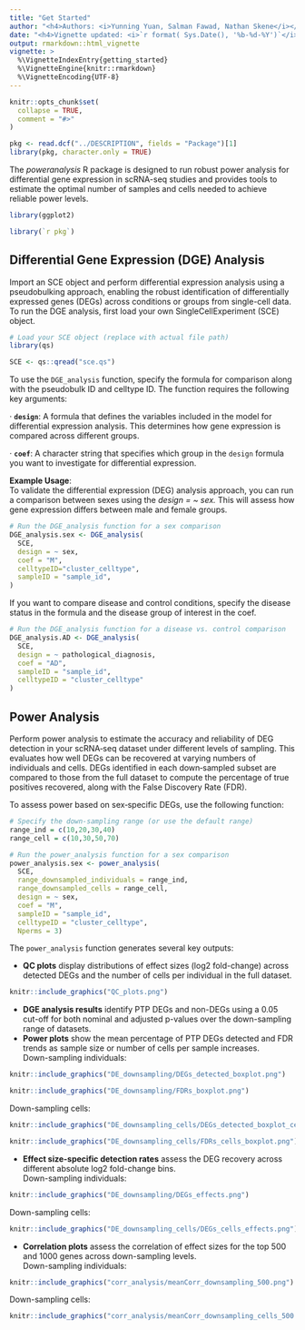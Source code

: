 ```yaml
---
title: "Get Started" 
author: "<h4>Authors: <i>Yunning Yuan, Salman Fawad, Nathan Skene</i></h4>"
date: "<h4>Vignette updated: <i>`r format( Sys.Date(), '%b-%d-%Y')`</i></h4>"
output: rmarkdown::html_vignette
vignette: >
  %\VignetteIndexEntry{getting_started}
  %\VignetteEngine{knitr::rmarkdown}
  %\VignetteEncoding{UTF-8}
---
```


```r
knitr::opts_chunk$set(
  collapse = TRUE,
  comment = "#>"
)
```

```r
pkg <- read.dcf("../DESCRIPTION", fields = "Package")[1]
library(pkg, character.only = TRUE)
```

The *poweranalysis* R package is designed to run robust power analysis for differential gene expression in scRNA-seq studies and provides tools to estimate the optimal number of samples and cells needed to achieve reliable power levels.

```r
library(ggplot2)
```

```R
library(`r pkg`)
```

## Differential Gene Expression (DGE) Analysis
Import an SCE object and perform differential expression analysis using a pseudobulking approach, enabling the robust identification of differentially expressed genes (DEGs) across conditions or groups from single-cell data. <br>
To run the DGE analysis, first load your own SingleCellExperiment (SCE) object.

```r
# Load your SCE object (replace with actual file path)
library(qs)

SCE <- qs::qread("sce.qs")
```

To use the `DGE_analysis` function, specify the formula for comparison along with the pseudobulk ID and celltype ID. The function requires the following key arguments:

· **`design`**: A formula that defines the variables included in the model for differential expression analysis. This determines how gene expression is compared across different groups.

· **`coef`**: A character string that specifies which group in the `design` formula you want to investigate for differential expression. <br>

**Example Usage**: <br>
To validate the differential expression (DEG) analysis approach, you can run a comparison between sexes using the <i>design = ~ sex. </i> This will assess how gene expression differs between male and female groups. 

```r
# Run the DGE_analysis function for a sex comparison
DGE_analysis.sex <- DGE_analysis(
  SCE,
  design = ~ sex,
  coef = "M",
  celltypeID="cluster_celltype",
  sampleID = "sample_id",
)
```

If you want to compare disease and control conditions, specify the disease status in the formula and the disease group of interest in the coef.

```r
# Run the DGE_analysis function for a disease vs. control comparison
DGE_analysis.AD <- DGE_analysis(
  SCE,
  design = ~ pathological_diagnosis,
  coef = "AD",
  sampleID = "sample_id",
  celltypeID = "cluster_celltype"
)
```

## Power Analysis
Perform power analysis to estimate the accuracy and reliability of DEG detection in your scRNA‑seq dataset under different levels of sampling. This evaluates how well DEGs can be recovered at varying numbers of individuals and cells. DEGs identified in each down‑sampled subset are compared to those from the full dataset to compute the percentage of true positives recovered, along with the False Discovery Rate (FDR).  

To assess power based on sex‑specific DEGs, use the following function:

```r
# Specify the down-sampling range (or use the default range)
range_ind = c(10,20,30,40)
range_cell = c(10,30,50,70)

# Run the power_analysis function for a sex comparison
power_analysis.sex <- power_analysis(
  SCE,
  range_downsampled_individuals = range_ind,  
  range_downsampled_cells = range_cell,
  design = ~ sex,
  coef = "M",
  sampleID = "sample_id",
  celltypeID = "cluster_celltype",
  Nperms = 3)
```

The `power_analysis` function generates several key outputs:
  
- **QC plots** display distributions of effect sizes (log2 fold-change) across detected DEGs and the number of cells per individual in the full dataset.
```r
knitr::include_graphics("QC_plots.png")
```
- **DGE analysis results** identify PTP DEGs and non-DEGs using a 0.05 cut-off for both nominal and adjusted p-values over the down-sampling range of datasets.
- **Power plots** show the mean percentage of PTP DEGs detected and FDR trends as sample size or number of cells per sample increases. <br>
Down-sampling individuals: <br>
```r
knitr::include_graphics("DE_downsampling/DEGs_detected_boxplot.png")
```
```r
knitr::include_graphics("DE_downsampling/FDRs_boxplot.png")
```
Down-sampling cells: <br>
```r
knitr::include_graphics("DE_downsampling_cells/DEGs_detected_boxplot_cells.png")
```
```r
knitr::include_graphics("DE_downsampling_cells/FDRs_cells_boxplot.png")
```
- **Effect size-specific detection rates** assess the DEG recovery across different absolute log2 fold-change bins. <br>
Down-sampling individuals: <br>
```r
knitr::include_graphics("DE_downsampling/DEGs_effects.png")
```
Down-sampling cells: <br>
```r
knitr::include_graphics("DE_downsampling_cells/DEGs_cells_effects.png")
```
- **Correlation plots** assess the correlation of effect sizes for the top 500 and 1000 genes across down-sampling levels. <br>
Down-sampling individuals: <br>
```r
knitr::include_graphics("corr_analysis/meanCorr_downsampling_500.png")
```
Down-sampling cells: <br>
```r
knitr::include_graphics("corr_analysis/meanCorr_downsampling_cells_500.png")
```

